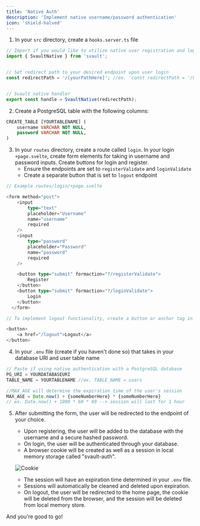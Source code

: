 ```yaml
---
title: 'Native Auth'
description: 'Implement native username/password authentication'
icon: 'shield-halved'
---
```


1. In your `src` directory, create a `hooks.server.ts` file
```TypeScript
// Import if you would like to utilize native user registration and login
import { SvaultNative } from 'svault';


// Set redirect path to your desired endpoint upon user login
const redirectPath = '/[yourPathHere]'; //ex. 'const redirectPath = '/homepage'


// Svault native handler
export const handle = SvaultNative(redirectPath);
```
2. Create a PostgreSQL table with the following columns:
```SQL
CREATE_TABLE [YOURTABLENAME] (
    username VARCHAR NOT NULL,
    password VARCHAR NOT NULL,
)
```
3. In your `routes` directory, create a route called `login`. In your login `+page.svelte`, create form elements for taking in username and password inputs. Create buttons for login and register.
    - Ensure the endpoints are set to `registerValidate` and `loginValidate`
    - Create a separate button that is set to `logout` endpoint
```TypeScript
// Example routes/login/+page.svelte

<form method="post">
    <input
        type="text"
        placeholder="Username"
        name="username"
        required
    />
    <input
        type="password"
        placeholder="Password"
        name="password"
        required
    />

    <button type="submit" formaction="?/registerValidate">
        Register
    </button>
    <button type="submit" formaction="?/loginValidate">
        Login
    </button>
  </form>
```
```TypeScript
// To implement logout functionality, create a button or anchor tag in your page.svelte that redirects to '/logout'

<button>
    <a href="/logout">Logout</a>
</button>
```
4. In your `.env` file (create if you haven't done so) that takes in your database URI and user table name
```TypeScript
// Paste if using native authentication with a PostgreSQL database
PG_URI = YOURDATABASEURI
TABLE_NAME = YOURTABLENAME //ex. TABLE_NAME = users

//MAX_AGE will determine the expiration time of the user's session
MAX_AGE = Date.now() + {someNumberHere} * {someNumberHere}
// ex. Date.now() + 1000 * 60 * 60 --> session will last for 1 hour
```
5. After submitting the form, the user will be redirected to the endpoint of your choice.
    - Upon registering, the user will be added to the database with the username and a secure hashed password.
    - On login, the user will be authenticated through your database.
    - A browser cookie will be created as well as a session in local memory storage called "svault-auth". 


    
    ![Cookie](/images/cookiepicture.png)
   


    - The session will have an expiration time determined in your `.env` file.
    - Sessions will automatically be cleaned and deleted upon expiration.
    - On logout, the user will be redirected to the home page, the cookie will be deleted from the browser, and the session will be deleted from local memory store.

<Check>And you're good to go!</Check>